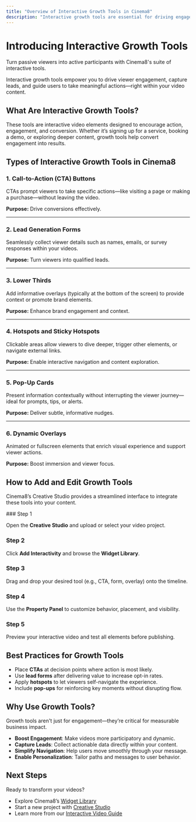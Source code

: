 ---
title: "Overview of Interactive Growth Tools in Cinema8"
description: "Interactive growth tools are essential for driving engagement, capturing leads, and turning passive viewers into active participants. Cinema8 offers a wide range of interactive elements such as CTAs, buttons, lead generation forms, lower thirds, and more to achieve this goal. Here's an overview of the available tools and how to use them."
---



# Introducing Interactive Growth Tools

<Callout type="info">
Turn passive viewers into active participants with Cinema8's suite of interactive tools.
</Callout>

Interactive growth tools empower you to drive viewer engagement, capture leads, and guide users to take meaningful actions—right within your video content.

## What Are Interactive Growth Tools?

These tools are interactive video elements designed to encourage action, engagement, and conversion. Whether it’s signing up for a service, booking a demo, or exploring deeper content, growth tools help convert engagement into results.

## Types of Interactive Growth Tools in Cinema8

<Steps>

### 1. Call-to-Action (CTA) Buttons

CTAs prompt viewers to take specific actions—like visiting a page or making a purchase—without leaving the video.

**Purpose:** Drive conversions effectively.

---

### 2. Lead Generation Forms

Seamlessly collect viewer details such as names, emails, or survey responses within your videos.

**Purpose:** Turn viewers into qualified leads.

---

### 3. Lower Thirds

Add informative overlays (typically at the bottom of the screen) to provide context or promote brand elements.

**Purpose:** Enhance brand engagement and context.

---

### 4. Hotspots and Sticky Hotspots

Clickable areas allow viewers to dive deeper, trigger other elements, or navigate external links.

**Purpose:** Enable interactive navigation and content exploration.

---

### 5. Pop-Up Cards

Present information contextually without interrupting the viewer journey—ideal for prompts, tips, or alerts.

**Purpose:** Deliver subtle, informative nudges.

---

### 6. Dynamic Overlays

Animated or fullscreen elements that enrich visual experience and support viewer actions.

**Purpose:** Boost immersion and viewer focus.

</Steps>

## How to Add and Edit Growth Tools

Cinema8’s Creative Studio provides a streamlined interface to integrate these tools into your content.

<Steps>
### Step 1

Open the **Creative Studio** and upload or select your video project.

### Step 2

Click **Add Interactivity** and browse the **Widget Library**.

### Step 3

Drag and drop your desired tool (e.g., CTA, form, overlay) onto the timeline.

### Step 4

Use the **Property Panel** to customize behavior, placement, and visibility.

### Step 5

Preview your interactive video and test all elements before publishing.

</Steps>

## Best Practices for Growth Tools

- Place **CTAs** at decision points where action is most likely.
- Use **lead forms** after delivering value to increase opt-in rates.
- Apply **hotspots** to let viewers self-navigate the experience.
- Include **pop-ups** for reinforcing key moments without disrupting flow.

## Why Use Growth Tools?

<Callout type="important">
Growth tools aren't just for engagement—they’re critical for measurable business impact.
</Callout>

- **Boost Engagement**: Make videos more participatory and dynamic.
- **Capture Leads**: Collect actionable data directly within your content.
- **Simplify Navigation**: Help users move smoothly through your message.
- **Enable Personalization**: Tailor paths and messages to user behavior.

## Next Steps

Ready to transform your videos?

- Explore Cinema8’s [Widget Library](#)
- Start a new project with [Creative Studio](#)
- Learn more from our [Interactive Video Guide](#)

